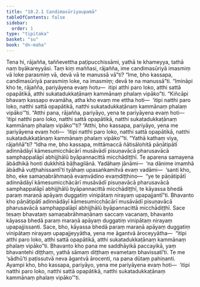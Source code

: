 ```yaml
---
title: "10.2.1 Candimasūriyaupamā"
tableOfContents: false
sidebar:
  order: 1
type: "tipitaka"
basket: "su"
book: "dn-maha"
---
```



<DynamicBreadcrumb />

<Division number="411" book="dn-maha" bookNo="7" page="255">

<Paragraph number="1096" book="dn-maha">
Tena hi, rājañña, taññevettha paṭipucchissāmi, yathā te khameyya, tathā naṃ byākareyyāsi. Taṃ kiṃ maññasi, rājañña, ime candimasūriyā imasmiṃ vā loke parasmiṃ vā, devā vā te manussā vā”ti? “Ime, bho kassapa, candimasūriyā parasmiṃ loke, na imasmiṃ; devā te na manussā”ti. “Imināpi kho te, rājañña, pariyāyena evaṃ hotu—  itipi atthi paro loko, atthi sattā opapātikā, atthi sukatadukkaṭānaṃ kammānaṃ phalaṃ vipāko”ti.
</Paragraph>

</Division>
<Division number="412" book="dn-maha" bookNo="7" page="255">

<Paragraph number="1097" book="dn-maha">
“Kiñcāpi bhavaṃ kassapo evamāha, atha kho evaṃ me ettha hoti—  ‘itipi natthi paro loko, natthi sattā opapātikā, natthi sukatadukkaṭānaṃ kammānaṃ phalaṃ vipāko’”ti. “Atthi pana, rājañña, pariyāyo, yena te pariyāyena evaṃ hoti—  ‘itipi natthi paro loko, natthi sattā opapātikā, natthi sukatadukkaṭānaṃ kammānaṃ phalaṃ vipāko’”ti? “Atthi, bho kassapa, pariyāyo, yena me pariyāyena evaṃ hoti—  ‘itipi natthi paro loko, natthi sattā opapātikā, natthi sukatadukkaṭānaṃ kammānaṃ phalaṃ vipāko’”ti. “Yathā kathaṃ viya, rājaññā”ti? “Idha me, bho kassapa, mittāmaccā ñātisālohitā pāṇātipātī adinnādāyī kāmesumicchācārī musāvādī pisuṇavācā pharusavācā samphappalāpī abhijjhālū byāpannacittā micchādiṭṭhī. Te aparena samayena ābādhikā honti dukkhitā bāḷhagilānā. Yadāhaṃ jānāmi—  ‘na dānime imamhā ābādhā vuṭṭhahissantī’ti tyāhaṃ upasaṅkamitvā evaṃ vadāmi—  ‘santi kho, bho, eke samaṇabrāhmaṇā evaṃvādino evaṃdiṭṭhino—  “ye te pāṇātipātī adinnādāyī kāmesumicchācārī musāvādī pisuṇavācā pharusavācā samphappalāpī abhijjhālū byāpannacittā micchādiṭṭhī, te kāyassa bhedā paraṃ maraṇā apāyaṃ duggatiṃ vinipātaṃ nirayaṃ upapajjantī”ti. Bhavanto kho pāṇātipātī adinnādāyī kāmesumicchācārī musāvādī pisuṇavācā pharusavācā samphappalāpī abhijjhālū byāpannacittā micchādiṭṭhī. Sace tesaṃ bhavataṃ samaṇabrāhmaṇānaṃ saccaṃ vacanaṃ, bhavanto kāyassa bhedā paraṃ maraṇā apāyaṃ duggatiṃ vinipātaṃ nirayaṃ upapajjissanti. Sace, bho, kāyassa bhedā paraṃ maraṇā apāyaṃ duggatiṃ vinipātaṃ nirayaṃ upapajjeyyātha, yena me āgantvā āroceyyātha—  “itipi atthi paro loko, atthi sattā opapātikā, atthi sukatadukkaṭānaṃ kammānaṃ phalaṃ vipāko”ti. Bhavanto kho pana me saddhāyikā paccayikā, yaṃ bhavantehi diṭṭhaṃ, yathā sāmaṃ diṭṭhaṃ evametaṃ bhavissatī’ti. Te me ‘sādhū’ti paṭissutvā neva āgantvā ārocenti, na pana dūtaṃ pahiṇanti. Ayampi kho, bho kassapa, pariyāyo, yena me pariyāyena evaṃ hoti—  ‘itipi natthi paro loko, natthi sattā opapātikā, natthi sukatadukkaṭānaṃ kammānaṃ phalaṃ vipāko’”ti.
</Paragraph>
</Division>